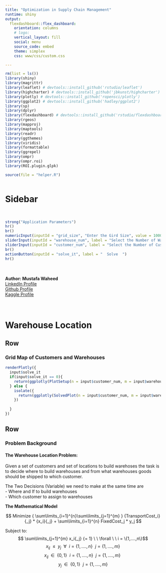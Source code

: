 ```yaml
---
title: "Optimization in Supply Chain Management"
runtime: shiny
output: 
  flexdashboard::flex_dashboard:
    orientation: columns
    # logo: 
    vertical_layout: fill
    social: menu
    source_code: embed
    theme: simplex
    css: www/css/custom.css

---
```





```r
rm(list = ls())
library(shiny)
library(magrittr)
library(leaflet) # devtools::install_github('rstudio/leaflet')
library(highcharter) # devtools::install_github('jbkunst/highcharter')
library(plotly) # devtools::install_github('ropensci/plotly')
library(ggplot2) # devtools::install_github('hadley/ggplot2')
library(sp)
library(dplyr)
library(flexdashboard) # devtools::install_github('rstudio/flexdashboard')
library(rgeos)
library(mapproj)
library(maptools)
library(readr)
library(ggthemes)
library(viridis)
library(formattable)
library(ggrepel)
library(ompr)
library(ompr.roi)
library(ROI.plugin.glpk)

source(file = "helper.R")



```

Sidebar {.sidebar}
======================================================================
</br>
```r
strong("Application Parameters")
hr()
br()
numericInput(inputId = "grid_size", "Enter the Gird Size", value = 1000)
sliderInput(inputId = "warehouse_num", label = "Select the Number of Warehouses:", min = 10, max = 30, value = 20)
sliderInput(inputId = "customer_num", label = "Select the Number of Customers:", min = 50, max = 150, value = 100)
br()
actionButton(inputId = "solve_it", label = "  Solve  ")
hr()
```

</br>
</br>
<strong>Author: Mustafa Waheed</strong>  
[LinkedIn Profile](https://www.linkedin.com/in/mustafa-waheed-5b78552b/)   
[Github Profile](https://github.com/MustafaWaheed91)  
[Kaggle Profile](https://www.kaggle.com/mustafawaheed91)  
</br>
</br>


<!-- {data-navmenu="Warehouse Location"} -->
Warehouse Location
======================================================================

Row {data-width=1000}
-----------------------------------------------------------------------
### Grid Map of Customers and Warehouses
```r
renderPlotly({
  input$solve_it 
  if(input$solve_it == 0){
    return(ggplotly(PlotSetup(n = input$customer_num, m = input$warehouse_num, grid_size = input$grid_size)))
  } else {
    isolate({
      return(ggplotly(SolvedPlot(n = input$customer_num, m = input$warehouse_num, grid_size = input$grid_size)))
    })
    
  }
})

```


Row
-----------------------------------------------------------------------
### Problem Background

<h4>The Warehouse Location Problem: </h4>

Given a set of customers and set of locations to build warehoses the task is to decide where to build warehouses and from what warehouses goods should be shipped to which customer.

The Two Decisions (Variable) we need to make at the same time are  
  - Where and If to build warehouses  
  - Which customer to assign to warehouses  


<strong>The Mathematical Model</strong>  

$$ Minimize  { \sum\limits_{i=1}^{n}\sum\limits_{j=1}^{m} } {TransportCost_i}{_j} * {x_i}{_j} + \sum\limits_{i=1}^{n} FixedCost_j * y_j  $$  

Subject to: 
$$ \sum\limits_{j=1}^{m} x_i{_j} {= 1} \     \  \forall  \       \   i = \{1,....,n\}$$
$$ x_i{_j} \  \ {  \leq  } \  \ y_j   \     \ { \forall}  \       \   {i = \{1,....,n\}} \  \ {j = \{1,....,m\}}$$
$$ x_i{_j} \  \ {  \in  } \  \  \{0,1\} \    \  {i = \{1,....,n\}} \  \ {j = \{1,....,m\}} \ $$
$$ y{_j} \  \ {  \in  } \  \  \{0,1\}   \      \   {j = \{1,....,m\}}$$  




<!-- The warehouses are also randomly placed on the grid.   -->

<!-- ```{r} -->


<!-- ``` -->

<!-- ### Customer Data  -->

<!-- We assume the customers are located in a grid with euclidian distances:   -->

<!-- ```{r} -->

<!-- ``` -->



<!-- About {data-navmenu="Warehouse Location"} -->
<!-- ============================================================================ -->
